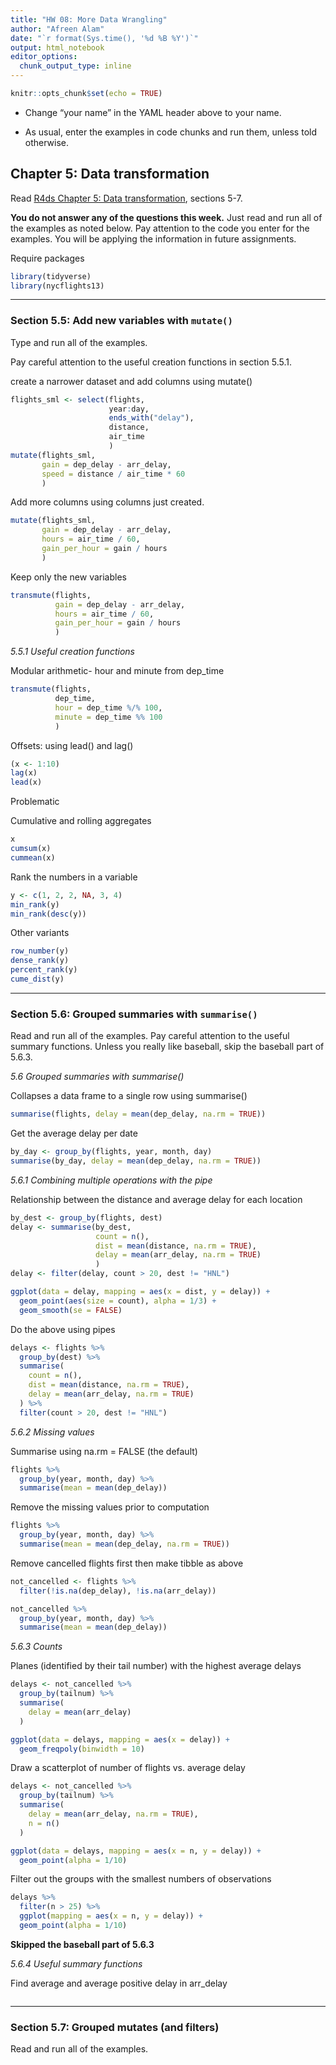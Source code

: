 ```yaml
---
title: "HW 08: More Data Wrangling"
author: "Afreen Alam"
date: "`r format(Sys.time(), '%d %B %Y')`"
output: html_notebook
editor_options: 
  chunk_output_type: inline
---
```


```r
knitr::opts_chunk$set(echo = TRUE)
```

- Change "your name" in the YAML header above to your name.

- As usual, enter the examples in code chunks and run them, unless told otherwise.

## Chapter 5: Data transformation

Read [R4ds Chapter 5: Data transformation](https://r4ds.had.co.nz/transform.html), sections 5-7.

**You do not answer any of the questions this week.** Just read and run all of the examples as noted below. Pay attention to the code you enter for the examples. You will be applying the information in future assignments.


Require packages

```r
library(tidyverse)
library(nycflights13)
```


***
### Section 5.5: Add new variables with `mutate()`

Type and run all of the examples.

Pay careful attention to the useful creation functions in section 5.5.1. 


create a narrower dataset and add columns using mutate()

```r
flights_sml <- select(flights,
                      year:day,
                      ends_with("delay"),
                      distance,
                      air_time
                      )
mutate(flights_sml,
       gain = dep_delay - arr_delay,
       speed = distance / air_time * 60
       )
```

Add more columns using columns just created.

```r
mutate(flights_sml,
       gain = dep_delay - arr_delay,
       hours = air_time / 60,
       gain_per_hour = gain / hours
       )
```

Keep only the new variables

```r
transmute(flights,
          gain = dep_delay - arr_delay,
          hours = air_time / 60,
          gain_per_hour = gain / hours
          )
```


*5.5.1 Useful creation functions*

Modular arithmetic- hour and minute from dep_time

```r
transmute(flights, 
          dep_time,
          hour = dep_time %/% 100,
          minute = dep_time %% 100
          )
```

Offsets: using lead() and lag()

```r
(x <- 1:10)
lag(x)
lead(x)
```


############# Problematic
Cumulative and rolling aggregates

```r
x 
cumsum(x)
cummean(x)
```

##########################

Rank the numbers in a variable

```r
y <- c(1, 2, 2, NA, 3, 4)
min_rank(y)
min_rank(desc(y))
```

Other variants

```r
row_number(y)
dense_rank(y)
percent_rank(y)
cume_dist(y)
```


***
### Section 5.6: Grouped summaries with `summarise()`

Read and run all of the examples. Pay careful attention to the useful summary functions. Unless you really like baseball, skip the baseball part of 5.6.3.


*5.6 Grouped summaries with summarise()*

Collapses a data frame to a single row using summarise()

```r
summarise(flights, delay = mean(dep_delay, na.rm = TRUE))
```

Get the average delay per date

```r
by_day <- group_by(flights, year, month, day)
summarise(by_day, delay = mean(dep_delay, na.rm = TRUE))
```

*5.6.1 Combining multiple operations with the pipe*

Relationship between the distance and average delay for each location

```r
by_dest <- group_by(flights, dest)
delay <- summarise(by_dest,
                   count = n(),
                   dist = mean(distance, na.rm = TRUE),
                   delay = mean(arr_delay, na.rm = TRUE)
                   )
delay <- filter(delay, count > 20, dest != "HNL")

ggplot(data = delay, mapping = aes(x = dist, y = delay)) +
  geom_point(aes(size = count), alpha = 1/3) +
  geom_smooth(se = FALSE)
```

Do the above using pipes

```r
delays <- flights %>% 
  group_by(dest) %>% 
  summarise(
    count = n(),
    dist = mean(distance, na.rm = TRUE),
    delay = mean(arr_delay, na.rm = TRUE)
  ) %>% 
  filter(count > 20, dest != "HNL")
```

*5.6.2 Missing values*

Summarise using na.rm = FALSE (the default)

```r
flights %>% 
  group_by(year, month, day) %>% 
  summarise(mean = mean(dep_delay))
```

Remove the missing values prior to computation

```r
flights %>% 
  group_by(year, month, day) %>% 
  summarise(mean = mean(dep_delay, na.rm = TRUE))
```

Remove cancelled flights first then make tibble as above

```r
not_cancelled <- flights %>% 
  filter(!is.na(dep_delay), !is.na(arr_delay))

not_cancelled %>% 
  group_by(year, month, day) %>% 
  summarise(mean = mean(dep_delay))
```


*5.6.3 Counts*

Planes (identified by their tail number) with the highest average delays

```r
delays <- not_cancelled %>% 
  group_by(tailnum) %>% 
  summarise(
    delay = mean(arr_delay)
  )

ggplot(data = delays, mapping = aes(x = delay)) +
  geom_freqpoly(binwidth = 10)
```

Draw a scatterplot of number of flights vs. average delay

```r
delays <- not_cancelled %>% 
  group_by(tailnum) %>% 
  summarise(
    delay = mean(arr_delay, na.rm = TRUE),
    n = n()
  )

ggplot(data = delays, mapping = aes(x = n, y = delay)) +
  geom_point(alpha = 1/10)
```

Filter out the groups with the smallest numbers of observations

```r
delays %>% 
  filter(n > 25) %>% 
  ggplot(mapping = aes(x = n, y = delay)) +
  geom_point(alpha = 1/10)
```

**Skipped the baseball part of 5.6.3**

*5.6.4 Useful summary functions*

Find average and average positive delay in arr_delay

```r

```

































***
### Section 5.7: Grouped mutates (and filters)

Read and run all of the examples.


































